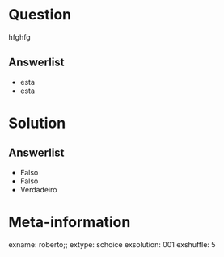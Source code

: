 ```{r data generation, echo = FALSE, results = "hide"}

```

Question
========
hfghfg

Answerlist
----------
* esta
* esta


Solution
========


Answerlist
----------
* Falso
* Falso
* Verdadeiro


Meta-information
================
exname: roberto;;
extype: schoice
exsolution: 001
exshuffle: 5
